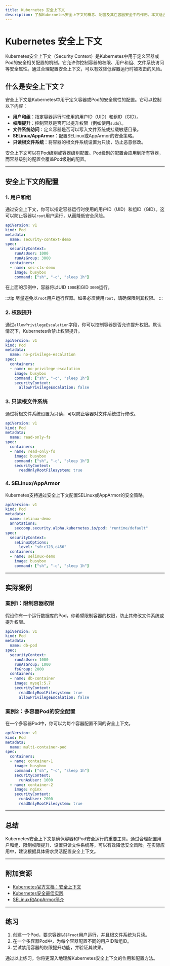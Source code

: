 ```yaml
---
title: Kubernetes 安全上下文
description: 了解Kubernetes安全上下文的概念、配置及其在容器安全中的作用。本文适合初学者，包含代码示例和实际案例。
---
```


# Kubernetes 安全上下文

Kubernetes安全上下文（Security Context）是Kubernetes中用于定义容器或Pod的安全相关配置的机制。它允许你控制容器的权限、用户和组、文件系统访问等安全属性。通过合理配置安全上下文，可以有效降低容器运行时被攻击的风险。

## 什么是安全上下文？

安全上下文是Kubernetes中用于定义容器或Pod的安全属性的配置。它可以控制以下内容：

- **用户和组**：指定容器运行时使用的用户ID（UID）和组ID（GID）。
- **权限提升**：控制容器是否可以提升权限（例如使用`sudo`）。
- **文件系统访问**：定义容器是否可以写入文件系统或挂载敏感目录。
- **SELinux/AppArmor**：配置SELinux或AppArmor的安全策略。
- **只读根文件系统**：将容器的根文件系统设置为只读，防止恶意修改。

安全上下文可以在Pod级别或容器级别配置。Pod级别的配置会应用到所有容器，而容器级别的配置会覆盖Pod级别的配置。

---

## 安全上下文的配置

### 1. 用户和组

通过安全上下文，你可以指定容器运行时使用的用户ID（UID）和组ID（GID）。这可以防止容器以`root`用户运行，从而降低安全风险。

```yaml
apiVersion: v1
kind: Pod
metadata:
  name: security-context-demo
spec:
  securityContext:
    runAsUser: 1000
    runAsGroup: 3000
  containers:
  - name: sec-ctx-demo
    image: busybox
    command: ["sh", "-c", "sleep 1h"]
```

在上面的示例中，容器将以UID `1000`和GID `3000`运行。

:::tip
尽量避免以`root`用户运行容器。如果必须使用`root`，请确保限制其权限。
:::

### 2. 权限提升

通过`allowPrivilegeEscalation`字段，你可以控制容器是否允许提升权限。默认情况下，Kubernetes会禁止权限提升。

```yaml
apiVersion: v1
kind: Pod
metadata:
  name: no-privilege-escalation
spec:
  containers:
  - name: no-privilege-escalation
    image: busybox
    command: ["sh", "-c", "sleep 1h"]
    securityContext:
      allowPrivilegeEscalation: false
```

### 3. 只读根文件系统

通过将根文件系统设置为只读，可以防止容器对文件系统进行修改。

```yaml
apiVersion: v1
kind: Pod
metadata:
  name: read-only-fs
spec:
  containers:
  - name: read-only-fs
    image: busybox
    command: ["sh", "-c", "sleep 1h"]
    securityContext:
      readOnlyRootFilesystem: true
```

### 4. SELinux/AppArmor

Kubernetes支持通过安全上下文配置SELinux或AppArmor的安全策略。

```yaml
apiVersion: v1
kind: Pod
metadata:
  name: selinux-demo
  annotations:
    seccomp.security.alpha.kubernetes.io/pod: "runtime/default"
spec:
  securityContext:
    seLinuxOptions:
      level: "s0:c123,c456"
  containers:
  - name: selinux-demo
    image: busybox
    command: ["sh", "-c", "sleep 1h"]
```

---

## 实际案例

### 案例1：限制容器权限

假设你有一个运行数据库的Pod，你希望限制容器的权限，防止其修改文件系统或提升权限。

```yaml
apiVersion: v1
kind: Pod
metadata:
  name: db-pod
spec:
  securityContext:
    runAsUser: 1000
    runAsGroup: 1000
    fsGroup: 2000
  containers:
  - name: db-container
    image: mysql:5.7
    securityContext:
      readOnlyRootFilesystem: true
      allowPrivilegeEscalation: false
```

### 案例2：多容器Pod的安全配置

在一个多容器Pod中，你可以为每个容器配置不同的安全上下文。

```yaml
apiVersion: v1
kind: Pod
metadata:
  name: multi-container-pod
spec:
  containers:
  - name: container-1
    image: busybox
    command: ["sh", "-c", "sleep 1h"]
    securityContext:
      runAsUser: 1000
  - name: container-2
    image: nginx
    securityContext:
      runAsUser: 2000
      readOnlyRootFilesystem: true
```

---

## 总结

Kubernetes安全上下文是确保容器和Pod安全运行的重要工具。通过合理配置用户和组、限制权限提升、设置只读文件系统等，可以有效降低安全风险。在实际应用中，建议根据具体需求灵活配置安全上下文。

---

## 附加资源

- [Kubernetes官方文档：安全上下文](https://kubernetes.io/docs/tasks/configure-pod-container/security-context/)
- [Kubernetes安全最佳实践](https://kubernetes.io/docs/concepts/security/)
- [SELinux和AppArmor简介](https://www.redhat.com/en/topics/linux/what-is-selinux)

---

## 练习

1. 创建一个Pod，要求容器以非`root`用户运行，并且根文件系统为只读。
2. 在一个多容器Pod中，为每个容器配置不同的用户ID和组ID。
3. 尝试禁用容器的权限提升功能，并验证其效果。

通过以上练习，你将更深入地理解Kubernetes安全上下文的作用和配置方法。